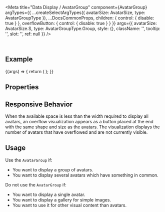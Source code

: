 
<Meta
  title="Data Display / AvatarGroup"
  component={AvatarGroup}
  argTypes={{
    ...createSelectArgTypes({ avatarSize: AvatarSize, type: AvatarGroupType }),
    ...DocsCommonProps,
    children: { control: { disable: true } },
    overflowButton: { control: { disable: true } }
  }}
  args={{
    avatarSize: AvatarSize.S,
    type: AvatarGroupType.Group,
    style: {},
    className: '',
    tooltip: '',
    slot: '',
    ref: null
  }}
/>

<DocsHeader />

<br />

## Example

<Canvas>
  <Story name="Default">
    {(args) => {
      return (
        <AvatarGroup {...args}>
          <Avatar icon="employee" />
          <Avatar initials="JD" />
          <Avatar image="https://sap.github.io/ui5-webcomponents/master/assets/images/avatars/woman_avatar_5.png" />
          <Avatar image="https://sap.github.io/ui5-webcomponents/master/assets/images/avatars/man_avatar_3.png" />
        </AvatarGroup>
      );
    }}
  </Story>
</Canvas>

## Properties

<ArgsTable story="." />

## Responsive Behavior

When the available space is less than the width required to display all avatars, an overflow visualization appears as a button placed at the end with the same shape and size as the avatars. The visualization displays the number of avatars that have overflowed and are not currently visible.

## Usage

Use the `AvatarGroup` if:

- You want to display a group of avatars.
- You want to display several avatars which have something in common.

Do not use the `AvatarGroup` if:

- You want to display a single avatar.
- You want to display a gallery for simple images.
- You want to use it for other visual content than avatars.
